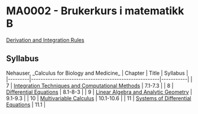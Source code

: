 = MA0002 - Brukerkurs i matematikk B =

[[Derivation and Integration Rules]]

== Syllabus ==

Nehauser, _Calculus for Biology and Medicine_
| Chapter | Title                                                | Syllabus  |
|---------|------------------------------------------------------|-----------|
| 7       | [[Integration Techniques and Computational Methods]] | 7.1-7.3   |
| 8       | [[Differential Equations]]                           | 8.1-8-3   |
| 9       | [[Linear Algebra and Analytic Geometry]]             | 9.1-9.3   |
| 10      | [[Multivariable Calculus]]                           | 10.1-10.6 |
| 11      | [[Systems of Differential Equations]]                | 11.1      |

